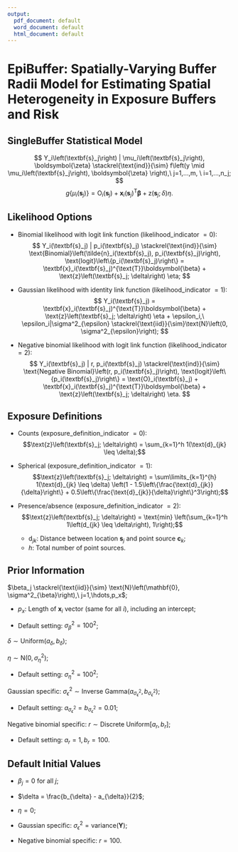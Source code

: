 ```yaml
---
output:
  pdf_document: default
  word_document: default
  html_document: default
---
```

# EpiBuffer: Spatially-Varying Buffer Radii Model for Estimating Spatial Heterogeneity in Exposure Buffers and Risk


## SingleBuffer Statistical Model

$$
Y_i\left(\textbf{s}_j\right) | \mu_i\left(\textbf{s}_j\right), \boldsymbol{\zeta} \stackrel{\text{ind}}{\sim} f\left(y \mid \mu_i\left(\textbf{s}_j\right), \boldsymbol{\zeta} \right),\ j=1,...,m, \ i=1,...,n_j;
$$
$$
g\{\mu_i(\textbf{s}_j)\} = \text{O}_i(\textbf{s}_j) + \textbf{x}_i(\textbf{s}_j)^{\text{T}} \boldsymbol{\beta} + \text{z}(\textbf{s}_j; \delta) \eta.
$$

## Likelihood Options
* Binomial likelihood with logit link function (likelihood_indicator $= 0$): 
$$
Y_i(\textbf{s}_j) | p_i(\textbf{s}_j) \stackrel{\text{ind}}{\sim} \text{Binomial}\left(\tilde{n}_i(\textbf{s}_j), p_i(\textbf{s}_j)\right), \text{logit}\left\{p_i(\textbf{s}_j)\right\} = \textbf{x}_i(\textbf{s}_j)^{\text{T}}\boldsymbol{\beta} + \text{z}\left(\textbf{s}_j; \delta\right) \eta;
$$

* Gaussian likelihood with identity link function (likelihood_indicator $= 1$): 
$$
Y_i(\textbf{s}_j) = \textbf{x}_i(\textbf{s}_j)^{\text{T}}\boldsymbol{\beta} + \text{z}\left(\textbf{s}_j; \delta\right) \eta + \epsilon_i,\ \epsilon_i|\sigma^2_{\epsilon} \stackrel{\text{iid}}{\sim}\text{N}\left(0, \sigma^2_{\epsilon}\right);
$$

* Negative binomial likelihood with logit link function (likelihood_indicator $= 2$): 
$$
Y_i(\textbf{s}_j) | r, p_i(\textbf{s}_j) \stackrel{\text{ind}}{\sim} \text{Negative Binomial}\left(r, p_i(\textbf{s}_j)\right),
\text{logit}\left\{p_i(\textbf{s}_j)\right\} = \text{O}_i(\textbf{s}_j) + \textbf{x}_i(\textbf{s}_j)^{\text{T}}\boldsymbol{\beta} + \text{z}\left(\textbf{s}_j; \delta\right) \eta.
$$


## Exposure Definitions
* Counts (exposure_definition_indicator $= 0$):
$$\text{z}\left(\textbf{s}_j; \delta\right) = \sum_{k=1}^h 1(\text{d}_{jk} \leq \delta);$$

* Spherical (exposure_definition_indicator $= 1$):
$$\text{z}\left(\textbf{s}_j; \delta\right) = \sum\limits_{k=1}^{h} 1(\text{d}_{jk} \leq \delta) \left(1 - 1.5\left\{\frac{\text{d}_{jk}}{\delta}\right\} + 0.5\left\{\frac{\text{d}_{jk}}{\delta}\right\}^3\right);$$
        
*  Presence/absence (exposure_definition_indicator $= 2$):
$$\text{z}\left(\textbf{s}_j; \delta\right) = \text{min} \left(\sum_{k=1}^h 1\left(d_{jk} \leq \delta\right), 1\right);$$

    *  $\text{d}_{jk}$:  Distance between location $\textbf{s}_j$ and point source $\textbf{c}_k$;
    *  $h$:  Total number of point sources.

## Prior Information
$\beta_j \stackrel{\text{iid}}{\sim} \text{N}\left(\mathbf{0}, \sigma^2_{\beta}\right),\ j=1,\hdots,p_x$;

* $p_x$: Length of $\textbf{x}_i$ vector (same for all $i$), including an intercept;

* Default setting: $\sigma^2_{\beta} = 100^2$;

$\delta \sim \text{Uniform}\left(a_{\delta},b_{\delta}\right)$;

$\eta \sim \text{N} \left(0, \sigma^2_{\eta}\right)$;

* Default setting: $\sigma^2_{\eta} = 100^2$;

Gaussian specific:  $\sigma^2_{\epsilon} \sim \text{Inverse Gamma}\left(a_{\sigma^2_{\epsilon}}, b_{\sigma^2_{\epsilon}}\right)$;

* Default setting:  $a_{\sigma^2_{\epsilon}} = b_{\sigma^2_{\epsilon}} = 0.01$;

Negative binomial specific:  $r \sim \text{Discrete Uniform}\left[a_r, b_r\right]$;

* Default setting: $a_r = 1, b_r = 100$.


## Default Initial Values
* $\beta_j = 0$ for all $j$;

* $\delta = \frac{b_{\delta} - a_{\delta}}{2}$;

* $\eta = 0$;

* Gaussian specific: $\sigma^2_{\epsilon} = \text{variance}(\mathbf{Y})$;

* Negative binomial specific: $r= 100$.




\pagebreak


